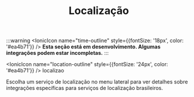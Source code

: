 ﻿---
sidebar_position: 1
title: Localização
description: Integrações com serviços de localização e geocodificação para o mercado brasileiro
keywords: [n8n, localização, cep, endereço, geocodificação, brasil, viacep]
---

:::warning
<IonicIcon name="time-outline" style={{fontSize: '18px', color: '#ea4b71'}} />
**Esta seção está em desenvolvimento. Algumas integrações podem estar incompletas.**
:::

<IonicIcon name="location-outline" style={{fontSize: '24px', color: '#ea4b71'}} />
localizao

Escolha um serviço de localização no menu lateral para ver detalhes sobre integrações específicas para serviços de localização brasileiros.
